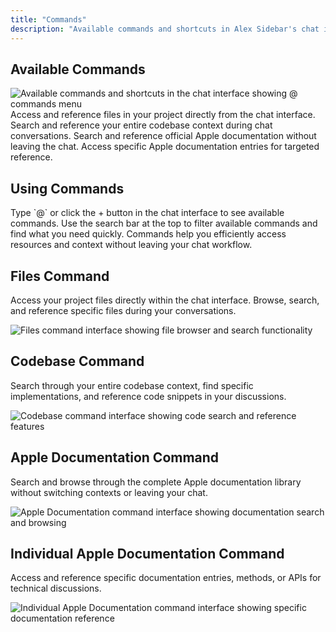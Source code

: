 ```yaml
---
title: "Commands"
description: "Available commands and shortcuts in Alex Sidebar's chat interface"
---
```


## Available Commands

 <Frame>
      <img
        src="/images/commands-chat.png"
        alt="Available commands and shortcuts in the chat interface showing @ commands menu"
      />
    </Frame>

<CardGroup cols={2}>
  <Card title="Files" icon="file" href="#files-command">
    Access and reference files in your project directly from the chat interface.
  </Card>

<Card title="Codebase" icon="code" href="#codebase-command">
  Search and reference your entire codebase context during chat conversations.
</Card>

<Card title="Apple Docs" icon="apple" href="#apple-documentation-command">
  Search and reference official Apple documentation without leaving the chat.
</Card>

  <Card title="Apple Docs (Individual)" icon="book" href="#individual-apple-documentation-command">
    Access specific Apple documentation entries for targeted reference.
  </Card>
</CardGroup>

## Using Commands

<Steps>
  <Step title="Access Commands">
    Type `@` or click the + button in the chat interface to see available commands.
  </Step>

  <Step title="Search">
    Use the search bar at the top to filter available commands and find what you
    need quickly.
  </Step>
</Steps>

<Note>
  Commands help you efficiently access resources and context without leaving
  your chat workflow.
</Note>

## Files Command
Access your project files directly within the chat interface. Browse, search, and reference specific files during your conversations.

<Frame>
      <img
        src="/images/files-command.png"
        alt="Files command interface showing file browser and search functionality"
      />
</Frame>

## Codebase Command
Search through your entire codebase context, find specific implementations, and reference code snippets in your discussions.

<Frame>
      <img
        src="/images/codebase-command.png"
        alt="Codebase command interface showing code search and reference features"
      />
</Frame>

## Apple Documentation Command
Search and browse through the complete Apple documentation library without switching contexts or leaving your chat.

<Frame>
      <img
        src="/images/apple-docs-command.png"
        alt="Apple Documentation command interface showing documentation search and browsing"
      />
</Frame>

## Individual Apple Documentation Command
Access and reference specific documentation entries, methods, or APIs for technical discussions.

<Frame>
      <img
        src="/images/apple-docs-individual-command.png"
        alt="Individual Apple Documentation command interface showing specific documentation reference"
      />
</Frame>